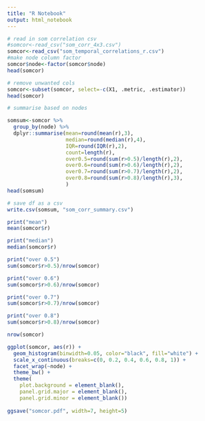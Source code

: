 ```yaml
---
title: "R Notebook"
output: html_notebook
---
```


```r
# read in som correlation csv
#somcor<-read_csv("som_corr_4x3.csv")
somcor<-read_csv("som_temporal_correlations_r.csv")
#make node column factor
somcor$node<-factor(somcor$node)
head(somcor)
```

```r
# remove unwanted cols
somcor<-subset(somcor, select=-c(X1, .metric, .estimator))
head(somcor)
```

```r
# summarise based on nodes

somsum<-somcor %>%
  group_by(node) %>%
  dplyr::summarise(mean=round(mean(r),3),
                   median=round(median(r),4),
                   IQR=round(IQR(r),2),
                   count=length(r),
                   over0.5=round(sum(r>0.5)/length(r),2),
                   over0.6=round(sum(r>0.6)/length(r),2),
                   over0.7=round(sum(r>0.7)/length(r),2),
                   over0.8=round(sum(r>0.8)/length(r),3),
                   )
head(somsum)

```

```r
# save df as a csv 
write.csv(somsum, "som_corr_summary.csv")
```



```r
print("mean")
mean(somcor$r)

print("median")
median(somcor$r)

print("over 0.5")
sum(somcor$r>0.5)/nrow(somcor)

print("over 0.6")
sum(somcor$r>0.6)/nrow(somcor)

print("over 0.7")
sum(somcor$r>0.7)/nrow(somcor)

print("over 0.8")
sum(somcor$r>0.8)/nrow(somcor)

nrow(somcor)
```

```r
ggplot(somcor, aes(r)) +
  geom_histogram(binwidth=0.05, color="black", fill="white") +
  scale_x_continuous(breaks=c(0, 0.2, 0.4, 0.6, 0.8, 1)) +
  facet_wrap(~node) +
  theme_bw() +
  theme(
    plot.background = element_blank(),
    panel.grid.major = element_blank(),
    panel.grid.minor = element_blank()) 
  
ggsave("somcor.pdf", width=7, height=5)
```

